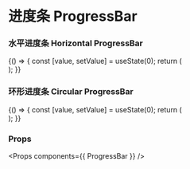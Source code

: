 
<Meta title="ProgressBar" component={ProgressBar} />

# 进度条 ProgressBar

### 水平进度条 Horizontal ProgressBar

<Preview>
  <Story name="ProgressBar">
    {() => {
      const [value, setValue] = useState(0);
      return (
        <div>
          <div className="flex flex-row items-center my-2">
            <ProgressBar value={0.3} barWidth="8px" backgroundColor="rgba(0, 0, 0, 0.05)" />
          </div>
        </div>
      );
    }}
  </Story>
</Preview>

### 环形进度条 Circular ProgressBar

<Preview>
  <Story name="ProgressBar circular">
    {() => {
      const [value, setValue] = useState(0);
      return (
        <div>
          <div className="flex flex-row items-center my-2" style={{ width: "200px" }}>
            <ProgressBar circular value={0.7} barWidth="8px" backgroundColor="rgba(0, 0, 0, 0.05)" />
          </div>
        </div>
      );
    }}
  </Story>
</Preview>

### Props

<Props components={{ ProgressBar }} />

